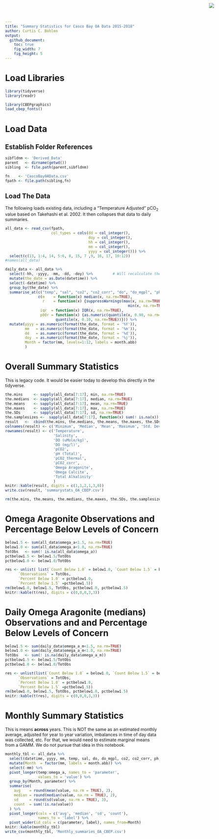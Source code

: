 ```yaml
---
title: "Summary Statistics for Casco Bay OA Data 2015-2018"
author: Curtis C. Bohlen
output:
  github_document:
    toc: true
    fig_width: 7
    fig_height: 5
---
```


<img
  src="https://www.cascobayestuary.org/wp-content/uploads/2014/04/logo_sm.jpg"
  style="position:absolute;top:10px;right:50px;" />


# Load Libraries
```r
library(tidyverse)
library(readr)

library(CBEPgraphics)
load_cbep_fonts()
```

# Load Data
## Establish Folder References
```r
sibfldnm <- 'Derived_Data'
parent   <- dirname(getwd())
sibling  <- file.path(parent,sibfldnm)

fn    <- 'CascoBayOAData.csv'
fpath <- file.path(sibling,fn)
```


## Load The Data
The following loads existing data, including a "Temperature Adjusted" pCO~2~ value based on Takehashi et al. 2002. It then collapses that data to daily summaries. 

```r
all_data <- read_csv(fpath,
                     col_types = cols(dd = col_integer(), 
                                      doy = col_integer(),
                                      hh = col_integer(),
                                      mm = col_integer(),
                                      yyyy = col_integer())) %>%
  select(c(13, 1:4, 14, 5:6, 8, 15, 7 ,9, 16, 17, 10:12))
#names(all_data)
```

```r
daily_data <- all_data %>%
  select(-hh, -yyyy, -mm, -dd, -doy) %>%         # Will recalculate these 
  mutate(the_date = as.Date(datetime)) %>%
  select(-datetime) %>%
  group_by(the_date) %>%
  summarise_at(c("temp", "sal", "co2", "co2_corr", "do", "do_mgpl", "ph", "omega_a"),
               c(m    = function(x) median(x, na.rm=TRUE),
                 r    = function(x) {suppressWarnings(max(x, na.rm=TRUE) -
                                                        min(x, na.rm=TRUE))},
                iqr  = function(x) IQR(x, na.rm=TRUE),
                p80r = function(x) {as.numeric(quantile(x, 0.90, na.rm=TRUE) -
                       quantile(x, 0.10, na.rm=TRUE))})) %>%
  mutate(yyyy = as.numeric(format(the_date, format = '%Y')),
         mm   = as.numeric(format(the_date, format = '%m')),
         dd   = as.numeric(format(the_date, format = '%d')),
         doy  = as.numeric(format(the_date, format = '%j')),
         Month = factor(mm, levels=1:12, labels = month.abb)
         )
```

# Overall Summary Statistics
This is legacy code.  It would be easier today to develop this directly in the tidyverse.
```r
the.mins     <- sapply(all_data[7:17], min, na.rm=TRUE)
the.medians  <- sapply(all_data[7:17], median, na.rm=TRUE)
the.means    <- sapply(all_data[7:17], mean, na.rm=TRUE)
the.maxes    <- sapply(all_data[7:17], max, na.rm=TRUE)
the.SDs      <- sapply(all_data[7:17], sd, na.rm=TRUE)
the.samplesizes <-  sapply(all_data[7:17], function(x) sum(! is.na(x)) )
result   <-  cbind(the.mins, the.medians, the.means, the.maxes, the.SDs, the.samplesizes)
colnames(result) <- c('Minimum', 'Median', 'Mean', 'Maximum', 'Std. Deviation', 'Observations')
rownames(result) <- c('Temperature',
                      'Salinity',
                      'DO (uMole/kg)',
                      'DO (mg/l)',
                      'pCO2',
                      'pH (Total)',
                      'pCO2_thermal',
                      'pCO2_corr',
                      'Omega Aragonite',
                      'Omega Calcite',
                      'Total Alkalinity'
                      )
knitr::kable(result, digits = c(1,1,2,1,3,0))
write.csv(result, 'summarystats_OA_CBEP.csv')
```

```r
rm(the.mins, the.means, the.medians, the.maxes, the.SDs, the.samplesizes, result)
```

# Omega Aragonite Observations and Percentage Below Levels of Concern
```r
below1.5 <- sum(all_data$omega_a<1.5, na.rm=TRUE)
below1.0 <- sum(all_data$omega_a<1.0, na.rm=TRUE)
TotObs   <- sum(! is.na(all_data$omega_a))
pctbelow1.5 <- below1.5/TotObs
pctbelow1.0 <- below1.0/TotObs

res <- unlist( list(`Count Below 1.0` = below1.0, `Count Below 1.5` = below1.5,
      `Observations` = TotObs,
      `Percent Below 1.0` = pctbelow1.0,
      `Percent Below 1.5` =pctbelow1.5))
rm(below1.0, below1.5, TotObs, pctbelow1.0, pctbelow1.5)
knitr::kable(t(res), digits = c(0,0,0,3,3))
```

# Daily Omega Aragonite (medians) Observations and and Percentage Below Levels of Concern
```r
below1.5 <- sum(daily_data$omega_a_m<1.5, na.rm=TRUE)
below1.0 <- sum(daily_data$omega_a_m<1.0, na.rm=TRUE)
TotObs   <- sum(! is.na(daily_data$omega_a_m))
pctbelow1.5 <- below1.5/TotObs
pctbelow1.0 <- below1.0/TotObs

res <- unlist(list(`Count Below 1.0` = below1.0, `Count Below 1.5` = below1.5,
      `Observations` = TotObs,
      `Percent Below 1.0` = pctbelow1.0,
      `Percent Below 1.5` =pctbelow1.5))
rm(below1.0, below1.5, TotObs, pctbelow1.0, pctbelow1.5)
knitr::kable(t(res), digits = c(0,0,0,3,3))
```

# Monthly Summary Statistics
This is means **across** years.  This is NOT the same as an estimated monthly average, adjusted for year to year variation, imbalances in time of day data was collected, etc.  For that, we would need to estimate marginal means from a GAMM. We do not pursue that idea in this notebook.  

```r
monthly_tbl <- all_data %>%
  select(datetime, yyyy, mm, temp, sal, do, do_mgpl, co2, co2_corr, ph, omega_a) %>%
  mutate(Month  = factor(mm, labels = month.abb)) %>%
  select(-mm) %>%
  pivot_longer(temp:omega_a, names_to = 'parameter',
               values_to = 'value') %>%
  group_by(Month, parameter) %>%
  summarise(
    avg    = round(mean(value, na.rm = TRUE), 2),
    median = round(median(value, na.rm = TRUE), 2),
    sd     = round(sd(value, na.rm = TRUE), 3),
    count  = sum(!is.na(value))
  ) %>%
  pivot_longer(cols = c('avg', 'median', 'sd', 'count'),
               names_to = 'label') %>%
  pivot_wider(id_cols = c(parameter, label), names_from=Month) 
knitr::kable(monthly_tbl)
write_csv(monthly_tbl, 'Monthly_summaries_OA_CBEP.csv')
```





